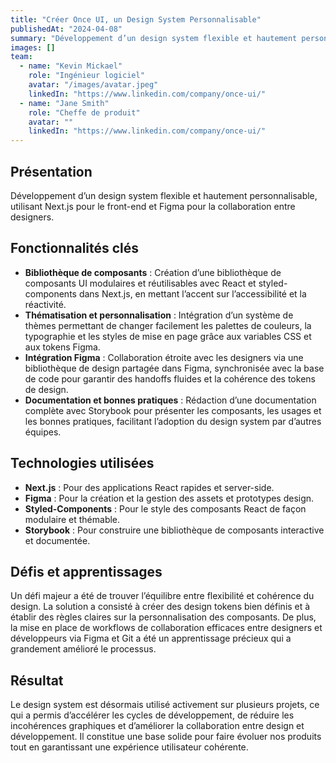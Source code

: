 ```yaml
---
title: "Créer Once UI, un Design System Personnalisable"
publishedAt: "2024-04-08"
summary: "Développement d’un design system flexible et hautement personnalisable utilisant Next.js pour le front-end et Figma pour la collaboration design."
images: []
team:
  - name: "Kevin Mickael"
    role: "Ingénieur logiciel"
    avatar: "/images/avatar.jpeg"
    linkedIn: "https://www.linkedin.com/company/once-ui/"
  - name: "Jane Smith"
    role: "Cheffe de produit"
    avatar: ""
    linkedIn: "https://www.linkedin.com/company/once-ui/"
---
```


## Présentation

Développement d’un design system flexible et hautement personnalisable, utilisant Next.js pour le front-end et Figma pour la collaboration entre designers.

## Fonctionnalités clés

- **Bibliothèque de composants** : Création d’une bibliothèque de composants UI modulaires et réutilisables avec React et styled-components dans Next.js, en mettant l’accent sur l’accessibilité et la réactivité.
- **Thématisation et personnalisation** : Intégration d’un système de thèmes permettant de changer facilement les palettes de couleurs, la typographie et les styles de mise en page grâce aux variables CSS et aux tokens Figma.
- **Intégration Figma** : Collaboration étroite avec les designers via une bibliothèque de design partagée dans Figma, synchronisée avec la base de code pour garantir des handoffs fluides et la cohérence des tokens de design.
- **Documentation et bonnes pratiques** : Rédaction d’une documentation complète avec Storybook pour présenter les composants, les usages et les bonnes pratiques, facilitant l’adoption du design system par d’autres équipes.

## Technologies utilisées

- **Next.js** : Pour des applications React rapides et server-side.
- **Figma** : Pour la création et la gestion des assets et prototypes design.
- **Styled-Components** : Pour le style des composants React de façon modulaire et thémable.
- **Storybook** : Pour construire une bibliothèque de composants interactive et documentée.

## Défis et apprentissages

Un défi majeur a été de trouver l’équilibre entre flexibilité et cohérence du design. La solution a consisté à créer des design tokens bien définis et à établir des règles claires sur la personnalisation des composants. De plus, la mise en place de workflows de collaboration efficaces entre designers et développeurs via Figma et Git a été un apprentissage précieux qui a grandement amélioré le processus.

## Résultat

Le design system est désormais utilisé activement sur plusieurs projets, ce qui a permis d’accélérer les cycles de développement, de réduire les incohérences graphiques et d’améliorer la collaboration entre design et développement. Il constitue une base solide pour faire évoluer nos produits tout en garantissant une expérience utilisateur cohérente.